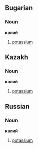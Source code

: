 == Bugarian ==
=== Noun ===
'''калий'''
#[[potassium]]
== Kazakh ==
=== Noun ===
'''калий'''
#[[potassium]]
== Russian==
=== Noun ===
'''калий'''
#[[potassium]]